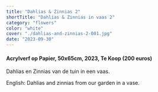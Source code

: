 ```yaml
---
title: "Dahlias & Zinnias 2"
shortTitle: "Dahlias & Zinnias in vaas 2"
category: "flowers"
color: "white"
cover: "./dahlias-and-zinnias-2-001.jpg"
date: "2023-09-30"
---
```

    
#### Acrylverf op Papier, 50x65cm, 2023, Te Koop (200 euros)
Dahlias en Zinnias van de tuin in een vaas.


English: Dahlias and zinnias from our garden in a vase.